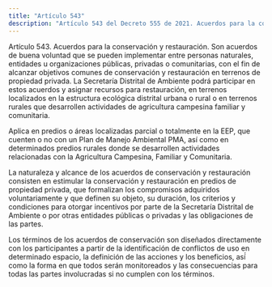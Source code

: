 ```yaml
---
title: "Artículo 543"
description: "Artículo 543 del Decreto 555 de 2021. Acuerdos para la conservación y restauración."
---
```


Artículo 543. Acuerdos para la conservación y restauración. Son acuerdos de buena voluntad que se pueden implementar entre personas naturales, entidades u organizaciones públicas, privadas o comunitarias, con el fin de alcanzar objetivos comunes de conservación y restauración en terrenos de propiedad privada. La Secretaría Distrital de Ambiente podrá participar en estos acuerdos y asignar recursos para restauración, en terrenos localizados en la estructura ecológica distrital urbana o rural o en terrenos rurales que desarrollen actividades de agricultura campesina familiar y comunitaria.
 
Aplica en predios o áreas localizadas parcial o totalmente en la EEP, que cuenten o no con un Plan de Manejo Ambiental PMA, así como en determinados predios rurales donde se desarrollen actividades relacionadas con la Agricultura Campesina, Familiar y Comunitaria.
 
La naturaleza y alcance de los acuerdos de conservación y restauración consisten en estimular la conservación y restauración en predios de propiedad privada, que formalizan los compromisos adquiridos voluntariamente y que definen su objeto, su duración, los criterios y condiciones para otorgar incentivos por parte de la Secretaría Distrital de Ambiente o por otras entidades públicas o privadas y las obligaciones de las partes.
 
Los términos de los acuerdos de conservación son diseñados directamente con los participantes a partir de la identificación de conflictos de uso en determinado espacio, la definición de las acciones y los beneficios, así́ como la forma en que todos serán monitoreados y las consecuencias para todas las partes involucradas si no cumplen con los términos.